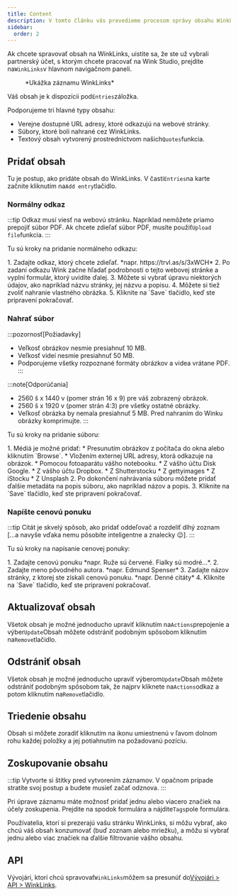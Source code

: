 ```yaml
---
title: Content
description: V tomto článku vás prevedieme procesom správy obsahu WinkLinks.
sidebar:
  order: 2
---
```


Ak chcete spravovať obsah na WinkLinks, uistite sa, že ste už vybrali partnerský účet, s ktorým chcete pracovať na Wink Studio, prejdite na`WinkLinks`v hlavnom navigačnom paneli.

<figure>
  <CloudinaryImage width="350" height="561" resize="scale" quality="best" alt="Záznam WinkLinks" src="academy/winklinks-entry" errorImage="noimage_opaque_nyrtl0.png" />

  <figcaption>*Ukážka záznamu WinkLinks*</figcaption>
</figure>


Váš obsah je k dispozícii pod`Entries`záložka.

Podporujeme tri hlavné typy obsahu:

* Verejne dostupné URL adresy, ktoré odkazujú na webové stránky.
* Súbory, ktoré boli nahrané cez WinkLinks.
* Textový obsah vytvorený prostredníctvom našich`Quotes`funkcia.

## Pridať obsah

Tu je postup, ako pridáte obsah do WinkLinks. V časti`Entries`na karte začnite kliknutím na`Add entry`tlačidlo.

### Normálny odkaz

:::tip
Odkaz musí viesť na webovú stránku. Napríklad nemôžete priamo prepojiť súbor PDF. Ak chcete zdieľať súbor PDF, musíte použiť`Upload file`funkcia.
:::

Tu sú kroky na pridanie normálneho odkazu:

<Steps>
  1. Zadajte odkaz, ktorý chcete zdieľať. *napr. https://trvl.as/s/3xWCH*
  2. Po zadaní odkazu Wink začne hľadať podrobnosti o tejto webovej stránke a vyplní formulár, ktorý uvidíte ďalej.
  3. Môžete si vybrať úpravu niektorých údajov, ako napríklad názvu stránky, jej názvu a popisu.
  4. Môžete si tiež zvoliť nahranie vlastného obrázka.
  5. Kliknite na `Save` tlačidlo, keď ste pripravení pokračovať.
</Steps>


### Nahrať súbor

:::pozornosť\[Požiadavky]

* Veľkosť obrázkov nesmie presiahnuť 10 MB.
* Veľkosť videí nesmie presiahnuť 50 MB.
* Podporujeme všetky rozpoznané formáty obrázkov a videa vrátane PDF. :::

:::note\[Odporúčania]

* 2560 š x 1440 v (pomer strán 16 x 9) pre váš zobrazený obrázok.
* 2560 š x 1920 v (pomer strán 4:3) pre všetky ostatné obrázky.
* Veľkosť obrázka by nemala presiahnuť 5 MB. Pred nahraním do Winku obrázky komprimujte. :::

Tu sú kroky na pridanie súboru:

<Steps>
  1. Médiá je možné pridať:
     * Presunutím obrázkov z počítača do okna alebo kliknutím `Browse`.
     * Vložením externej URL adresy, ktorá odkazuje na obrázok.
     * Pomocou fotoaparátu vášho notebooku.
     * Z vášho účtu Disk Google.
     * Z vášho účtu Dropbox.
     * Z Shutterstocku
     * Z gettyimages
     * Z iStocku
     * Z Unsplash
  2. Po dokončení nahrávania súboru môžete pridať ďalšie metadáta na popis súboru, ako napríklad názov a popis.
  3. Kliknite na `Save` tlačidlo, keď ste pripravení pokračovať.
</Steps>


### Napíšte cenovú ponuku

:::tip
Citát je skvelý spôsob, ako pridať oddeľovač a rozdeliť dlhý zoznam \[...a navyše vďaka nemu pôsobíte inteligentne a znalecky 😉].
:::

Tu sú kroky na napísanie cenovej ponuky:

<Steps>
  1. Zadajte cenovú ponuku *napr. Ruže sú červené. Fialky sú modré...*.
  2. Zadajte meno pôvodného autora. *napr. Edmund Spenser*
  3. Zadajte názov stránky, z ktorej ste získali cenovú ponuku. *napr. Denné citáty*
  4. Kliknite na `Save` tlačidlo, keď ste pripravení pokračovať.
</Steps>


## Aktualizovať obsah

Všetok obsah je možné jednoducho upraviť kliknutím na`Actions`prepojenie a výber`Update`Obsah môžete odstrániť podobným spôsobom kliknutím na`Remove`tlačidlo.

## Odstrániť obsah

Všetok obsah je možné jednoducho upraviť výberom`Update`Obsah môžete odstrániť podobným spôsobom tak, že najprv kliknete na`Actions`odkaz a potom kliknutím na`Remove`tlačidlo.

## Triedenie obsahu

Obsah si môžete zoradiť kliknutím na ikonu umiestnenú v ľavom dolnom rohu každej položky a jej potiahnutím na požadovanú pozíciu.

## Zoskupovanie obsahu

:::tip
Vytvorte si štítky pred vytvorením záznamov. V opačnom prípade stratíte svoj postup a budete musieť začať odznova.
:::

Pri úprave záznamu máte možnosť pridať jednu alebo viacero značiek na účely zoskupenia. Prejdite na spodok formulára a nájdite`Tags`pole formulára.

Používatelia, ktorí si prezerajú vašu stránku WinkLinks, si môžu vybrať, ako chcú váš obsah konzumovať (buď zoznam alebo mriežku), a môžu si vybrať jednu alebo viac značiek na ďalšie filtrovanie vášho obsahu.

## API

Vývojári, ktorí chcú spravovať`WinkLinks`môžem sa presunúť do[Vývojári > API > WinkLinks](/developers/apis/#winklinks-api).

